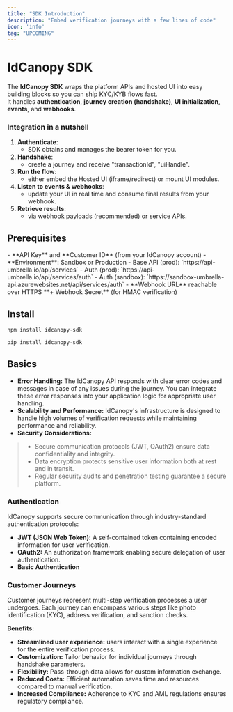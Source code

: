 ```yaml
---
title: "SDK Introduction"
description: "Embed verification journeys with a few lines of code"
icon: 'info'
tag: "UPCOMING"
---
```


# IdCanopy SDK

The **IdCanopy SDK** wraps the platform APIs and hosted UI into easy building blocks so you can ship KYC/KYB flows fast.  
It handles **authentication**, **journey creation (handshake)**, **UI initialization**, **events**, and **webhooks**.

### Integration in a nutshell
1. **Authenticate**:
   - SDK obtains and manages the bearer token for you.
2. **Handshake**: 
   - create a journey and receive "transactionId", "uiHandle".
3. **Run the flow**: 
   - either embed the Hosted UI (iframe/redirect) or mount UI modules.
4. **Listen to events & webhooks**: 
   - update your UI in real time and consume final results from your webhook.
5. **Retrieve results**: 
   - via webhook payloads (recommended) or service APIs.

## Prerequisites
<Note>
- **API Key** and **Customer ID** (from your IdCanopy account)
- **Environment**: Sandbox or Production  
  - Base API (prod): `https://api-umbrella.io/api/services`  
  - Auth (prod): `https://api-umbrella.io/api/services/auth`  
  - Auth (sandbox): `https://sandbox-umbrella-api.azurewebsites.net/api/services/auth`
- **Webhook URL** reachable over HTTPS **+ Webhook Secret** (for HMAC verification)
</Note>

## Install

<Tabs>
  <Tab title="Node (npm)">
  
```bash
npm install idcanopy-sdk
```
</Tab> <Tab title="Python (pip)">
```python
pip install idcanopy-sdk
```
</Tab> </Tabs>

## Basics
- **Error Handling:** The IdCanopy API responds with clear error codes and messages in case of any issues during the journey. You can integrate these error responses into your application logic for appropriate user handling.
- **Scalability and Performance:** IdCanopy's infrastructure is designed to handle high volumes of verification requests while maintaining performance and reliability.
- **Security Considerations:**
>- Secure communication protocols (JWT, OAuth2) ensure data confidentiality and integrity.
>- Data encryption protects sensitive user information both at rest and in transit.
>- Regular security audits and penetration testing guarantee a secure platform.

### Authentication
IdCanopy supports secure communication through industry-standard authentication protocols:

- **JWT (JSON Web Token):** A self-contained token containing encoded information for user verification.
- **OAuth2:** An authorization framework enabling secure delegation of user authentication.
- **Basic Authentication**

### Customer Journeys
Customer journeys represent multi-step verification processes a user undergoes. Each journey can encompass various steps like photo identification (KYC), address verification, and sanction checks.

**Benefits:**
- **Streamlined user experience:** users interact with a single experience for the entire verification process.
- **Customization:** Tailor behavior for individual journeys through handshake parameters.
- **Flexibility:** Pass-through data allows for custom information exchange.
- **Reduced Costs:** Efficient automation saves time and resources compared to manual verification.
- **Increased Compliance:** Adherence to KYC and AML regulations ensures regulatory compliance.
